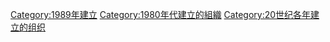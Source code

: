 {{Commonscat|Organizations established in 1989}}
{{Cat topic in year|topic=建立的組織|year=1989}}

[[Category:1989年建立|Category:1989年建立]]
[[Category:1980年代建立的組織|Category:1980年代建立的組織]]
[[Category:20世纪各年建立的组织|Category:20世纪各年建立的组织]]